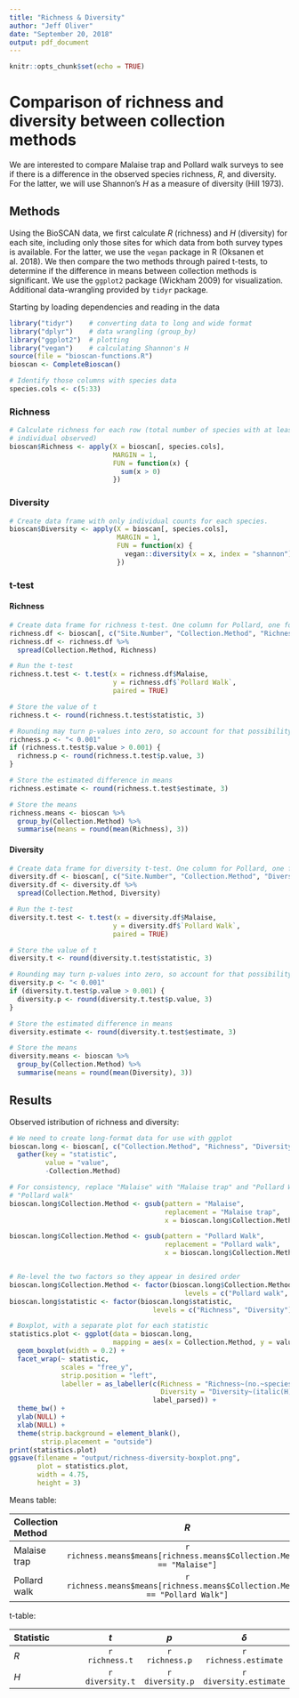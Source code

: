 ```yaml
---
title: "Richness & Diversity"
author: "Jeff Oliver"
date: "September 20, 2018"
output: pdf_document
---
```


```r
knitr::opts_chunk$set(echo = TRUE)
```

# Comparison of richness and diversity between collection methods

We are interested to compare Malaise trap and Pollard walk surveys to see if there is a difference in the observed species richness, _R_, and diversity. For the latter, we will use Shannon's _H_ as a measure of diversity (Hill 1973).

## Methods
Using the BioSCAN data, we first calculate _R_ (richness) and _H_ (diversity) for each site, including only those sites for which data from both survey types is available. For the latter, we use the `vegan` package in R (Oksanen et al. 2018). We then compare the two methods through paired t-tests, to determine if the difference in means between collection methods is significant. We use the `ggplot2` package (Wickham 2009) for visualization. Additional data-wrangling provided by `tidyr` package.

Starting by loading dependencies and reading in the data
```r
library("tidyr")    # converting data to long and wide format
library("dplyr")    # data wrangling (group_by)
library("ggplot2")  # plotting
library("vegan")    # calculating Shannon's H
source(file = "bioscan-functions.R")
bioscan <- CompleteBioscan()

# Identify those columns with species data
species.cols <- c(5:33)
```

### Richness
```r
# Calculate richness for each row (total number of species with at least one 
# individual observed)
bioscan$Richness <- apply(X = bioscan[, species.cols],
                          MARGIN = 1,
                          FUN = function(x) {
                            sum(x > 0)
                          })
```

### Diversity
```r
# Create data frame with only individual counts for each species.
bioscan$Diversity <- apply(X = bioscan[, species.cols],
                           MARGIN = 1,
                           FUN = function(x) {
                             vegan::diversity(x = x, index = "shannon")
                           })
```

### t-test
#### Richness
```r
# Create data frame for richness t-test. One column for Pollard, one for Malaise
richness.df <- bioscan[, c("Site.Number", "Collection.Method", "Richness")]
richness.df <- richness.df %>%
  spread(Collection.Method, Richness)

# Run the t-test
richness.t.test <- t.test(x = richness.df$Malaise, 
                          y = richness.df$`Pollard Walk`,
                          paired = TRUE)

# Store the value of t
richness.t <- round(richness.t.test$statistic, 3)

# Rounding may turn p-values into zero, so account for that possibility here
richness.p <- "< 0.001"
if (richness.t.test$p.value > 0.001) {
  richness.p <- round(richness.t.test$p.value, 3)
}

# Store the estimated difference in means
richness.estimate <- round(richness.t.test$estimate, 3)

# Store the means
richness.means <- bioscan %>%
  group_by(Collection.Method) %>%
  summarise(means = round(mean(Richness), 3))
```

#### Diversity
```r
# Create data frame for diversity t-test. One column for Pollard, one for Malaise
diversity.df <- bioscan[, c("Site.Number", "Collection.Method", "Diversity")]
diversity.df <- diversity.df %>%
  spread(Collection.Method, Diversity)

# Run the t-test
diversity.t.test <- t.test(x = diversity.df$Malaise, 
                          y = diversity.df$`Pollard Walk`,
                          paired = TRUE)

# Store the value of t
diversity.t <- round(diversity.t.test$statistic, 3)

# Rounding may turn p-values into zero, so account for that possibility here
diversity.p <- "< 0.001"
if (diversity.t.test$p.value > 0.001) {
  diversity.p <- round(diversity.t.test$p.value, 3)
}

# Store the estimated difference in means
diversity.estimate <- round(diversity.t.test$estimate, 3)

# Store the means
diversity.means <- bioscan %>%
  group_by(Collection.Method) %>%
  summarise(means = round(mean(Diversity), 3))
```

## Results

Observed istribution of richness and diversity:
```r
# We need to create long-format data for use with ggplot
bioscan.long <- bioscan[, c("Collection.Method", "Richness", "Diversity")] %>%
  gather(key = "statistic",
         value = "value",
         -Collection.Method)

# For consistency, replace "Malaise" with "Malaise trap" and "Pollard Walk" with
# "Pollard walk"
bioscan.long$Collection.Method <- gsub(pattern = "Malaise", 
                                       replacement = "Malaise trap",
                                       x = bioscan.long$Collection.Method)

bioscan.long$Collection.Method <- gsub(pattern = "Pollard Walk", 
                                       replacement = "Pollard walk",
                                       x = bioscan.long$Collection.Method)


# Re-level the two factors so they appear in desired order
bioscan.long$Collection.Method <- factor(bioscan.long$Collection.Method,
                                            levels = c("Pollard walk", "Malaise trap"))
bioscan.long$statistic <- factor(bioscan.long$statistic,
                                    levels = c("Richness", "Diversity"))

# Boxplot, with a separate plot for each statistic
statistics.plot <- ggplot(data = bioscan.long, 
                          mapping = aes(x = Collection.Method, y = value)) +
  geom_boxplot(width = 0.2) +
  facet_wrap(~ statistic, 
             scales = "free_y", 
             strip.position = "left",
             labeller = as_labeller(c(Richness = "Richness~(no.~species)", 
                                      Diversity = "Diversity~(italic(H))"),
                                    label_parsed)) +
  theme_bw() +
  ylab(NULL) + 
  xlab(NULL) +
  theme(strip.background = element_blank(),
        strip.placement = "outside")
print(statistics.plot)
ggsave(filename = "output/richness-diversity-boxplot.png", 
       plot = statistics.plot,
       width = 4.75, 
       height = 3)
```

Means table:

| Collection Method | _R_ | _H_ |
|:------------------|:---:|:---:|
| Malaise trap      | `r richness.means$means[richness.means$Collection.Method == "Malaise"]` |  `r diversity.means$means[diversity.means$Collection.Method == "Malaise"]` |
| Pollard walk      | `r richness.means$means[richness.means$Collection.Method == "Pollard Walk"]` |  `r diversity.means$means[diversity.means$Collection.Method == "Pollard Walk"]` |

t-table:

| Statistic | _t_ | _p_ | $\delta$ |
|:----------|:---:|:---:|:-------:|
| _R_       | `r richness.t` | `r richness.p` | `r richness.estimate` |
| _H_       | `r diversity.t` | `r diversity.p` | `r diversity.estimate` |
